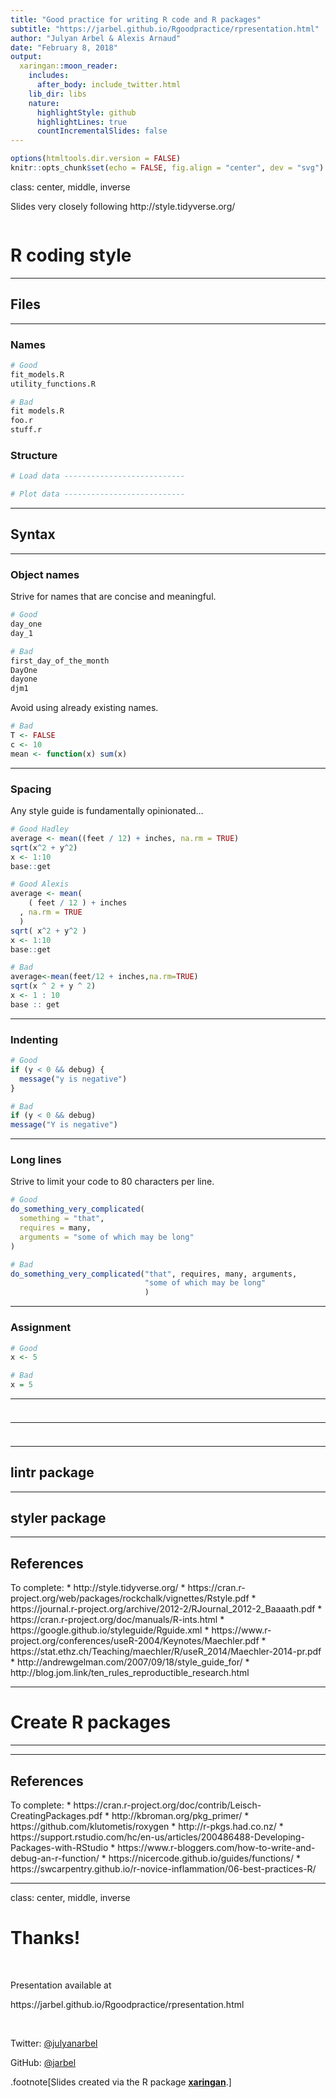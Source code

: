 ```yaml
---
title: "Good practice for writing R code and R packages"
subtitle: "https://jarbel.github.io/Rgoodpractice/rpresentation.html"
author: "Julyan Arbel & Alexis Arnaud"
date: "February 8, 2018"
output:
  xaringan::moon_reader:
    includes:
      after_body: include_twitter.html
    lib_dir: libs
    nature:
      highlightStyle: github
      highlightLines: true
      countIncrementalSlides: false
---
```


```r
options(htmltools.dir.version = FALSE)
knitr::opts_chunk$set(echo = FALSE, fig.align = "center", dev = "svg")
```

class: center, middle, inverse

Slides very closely following http://style.tidyverse.org/


```r
```

# R coding style

---

## Files

---

### Names

```r
# Good
fit_models.R
utility_functions.R

# Bad
fit models.R
foo.r
stuff.r
```

### Structure


```r
# Load data ---------------------------

# Plot data ---------------------------
```


---

## Syntax

---

### Object names

Strive for names that are concise and meaningful.

```r
# Good
day_one
day_1

# Bad
first_day_of_the_month
DayOne
dayone
djm1
```

Avoid using already existing names.

```r
# Bad
T <- FALSE
c <- 10
mean <- function(x) sum(x)
```


---

### Spacing

Any style guide is fundamentally opinionated...

```r
# Good Hadley
average <- mean((feet / 12) + inches, na.rm = TRUE)
sqrt(x^2 + y^2)
x <- 1:10
base::get

# Good Alexis
average <- mean(
    ( feet / 12 ) + inches 
  , na.rm = TRUE
  )
sqrt( x^2 + y^2 )
x <- 1:10
base::get

# Bad
average<-mean(feet/12 + inches,na.rm=TRUE)
sqrt(x ^ 2 + y ^ 2)
x <- 1 : 10
base :: get
```

---

### Indenting

```r
# Good
if (y < 0 && debug) {
  message("y is negative")
}

# Bad
if (y < 0 && debug)
message("Y is negative")
```

---

### Long lines

Strive to limit your code to 80 characters per line.

```r
# Good
do_something_very_complicated(
  something = "that",
  requires = many,
  arguments = "some of which may be long"
)

# Bad
do_something_very_complicated("that", requires, many, arguments,
                              "some of which may be long"
                              )
```

---

### Assignment

```r
# Good
x <- 5

# Bad
x = 5 
```

---

### 

```r
```

---

### 

```r
```

---

## lintr package


---

## styler package

---

## References

To complete:
* http://style.tidyverse.org/
* https://cran.r-project.org/web/packages/rockchalk/vignettes/Rstyle.pdf
* https://journal.r-project.org/archive/2012-2/RJournal_2012-2_Baaaath.pdf
* https://cran.r-project.org/doc/manuals/R-ints.html
* https://google.github.io/styleguide/Rguide.xml
* https://www.r-project.org/conferences/useR-2004/Keynotes/Maechler.pdf
* https://stat.ethz.ch/Teaching/maechler/R/useR_2014/Maechler-2014-pr.pdf
* http://andrewgelman.com/2007/09/18/style_guide_for/
* http://blog.jom.link/ten_rules_reproductible_research.html

---

# Create R packages

---



---

## References

To complete:
* https://cran.r-project.org/doc/contrib/Leisch-CreatingPackages.pdf
* http://kbroman.org/pkg_primer/
* https://github.com/klutometis/roxygen
* http://r-pkgs.had.co.nz/
* https://support.rstudio.com/hc/en-us/articles/200486488-Developing-Packages-with-RStudio
* https://www.r-bloggers.com/how-to-write-and-debug-an-r-function/
* https://nicercode.github.io/guides/functions/
* https://swcarpentry.github.io/r-novice-inflammation/06-best-practices-R/

---

class: center, middle, inverse

# Thanks!

<br>

Presentation available at

https://jarbel.github.io/Rgoodpractice/rpresentation.html

<br>

Twitter: [@julyanarbel](https://twitter.com/julyanarbel)

GitHub: [@jarbel](https://github.com/jarbel)

.footnote[Slides created via the R package [**xaringan**](https://github.com/yihui/xaringan).]

